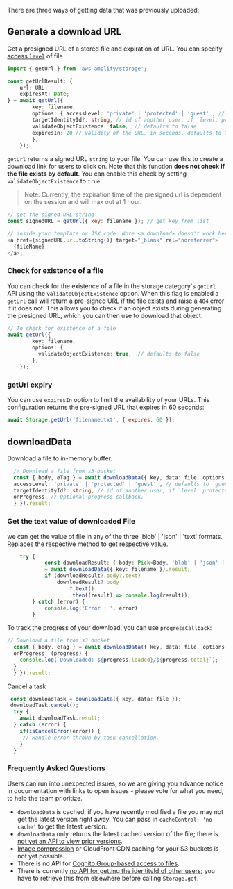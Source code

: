 There are three ways of getting data that was previously uploaded:

## Generate a download URL

Get a presigned URL of a stored file and expiration of URL. You can specify [access `level`](https://docs.amplify.aws/lib-v1/storage/configureaccess/q/platform/js) of file

```typescript
import { getUrl } from 'aws-amplify/storage';

const getUrlResult: {
	url: URL;
	expiresAt: Date;
} = await getUrl({
        key: filename,
        options: { accessLevel: 'private' | 'protected' | 'guest' , // defaults to `guest` 
        targetIdentityId?: string, // id of another user, if `level: protected`
        validateObjectExistence: false,  // defaults to false
        expiresIn: 20 // validity of the URL, in seconds. defaults to 900 (15 minutes) and maxes at 3600 (1 hour)
        },
    });
```

`getUrl` returns a signed URL `string` to your file. You can use this to create a download link for users to click on. Note that this function **does not check if the file exists by default**. You can enable this check by setting `validateObjectExistence` to `true`.

> Note: Currently, the expiration time of the presigned url is dependent on the session and will max out at 1 hour.

```js
// get the signed URL string
const signedURL = getUrl({ key: filename }); // get key from list

// inside your template or JSX code. Note <a download> doesn't work here because it is not same origin
<a href={signedURL.url.toString()} target="_blank" rel="noreferrer">
  {fileName}
</a>;
```

### Check for existence of a file

You can check for the existence of a file in the storage category's `getUrl` API using the `validateObjectExistence` option. When this flag is enabled a `getUrl` call will return a pre-signed URL if the file exists and raise a `404` error if it does not. This allows you to check if an object exists during generating the presigned URL, which you can then use to download that object.

```typescript
// To check for existence of a file
await getUrl({
        key: filename,
        options: {
          validateObjectExistence: true,  // defaults to false
        },
    });
```

### getUrl expiry

You can use `expiresIn` option to limit the availability of your URLs. This configuration returns the pre-signed URL that expires in 60 seconds:

```javascript
await Storage.getUrl('filename.txt', { expires: 60 });
```


## downloadData

Download a file to in-memory buffer.

```typescript
  // Download a file from s3 bucket
  const { body, eTag } = await downloadData({ key, data: file, options: {
  accessLevel: 'private' | 'protected' | 'guest' , // defaults to `guest` 
  targetIdentityId?: string, // id of another user, if `level: protected`
  onProgress, // Optional progress callback.
  } }).result;
 ```
### Get the text value of downloaded File
we can get  the value of file in any of the three 'blob' | 'json' | 'text' formats. Replaces the respective method to get respective value.

```typescript
	try {
			const downloadResult: { body: Pick<Body, 'blob' | 'json' | 'text'> } 
			= await downloadData({ key: filename }).result;
			if (downloadResult?.body?.text)
				downloadResult?.body
					?.text()
					.then((result) => console.log(result));
		} catch (error) {
			console.log('Error : ', error)
		}
```

To track the progress of your download, you can use `progressCallback`:

```typescript
// Download a file from s3 bucket
  const { body, eTag } = await downloadData({ key, data: file, options: {
  onProgress: (progress) {
    console.log(`Downloaded: ${progress.loaded}/${progress.total}`);
  }
  } }).result;
```
Cancel a task 

```typescript
 const downloadTask = downloadData({ key, data: file });
 downloadTask.cancel();
  try {
  	await downloadTask.result;
  } catch (error) {
  	if(isCancelError(error)) {
     // Handle error thrown by task cancellation.
  	}
  }
 ```

### Frequently Asked Questions

Users can run into unexpected issues, so we are giving you advance notice in documentation with links to open issues - please vote for what you need, to help the team prioritize.

- `downloadData` is cached; if you have recently modified a file you may not get the latest version right away. You can pass in `cacheControl: 'no-cache'` to get the latest version.
- `downloadData` only returns the latest cached version of the file; there is [not yet an API to view prior versions](https://github.com/aws-amplify/amplify-js/issues/2131).
- [Image compression](https://github.com/aws-amplify/amplify-js/issues/6081) or CloudFront CDN caching for your S3 buckets is not yet possible.
- There is no API for [Cognito Group-based access to files](https://github.com/aws-amplify/amplify-js/issues/3388).
- There is currently [no API for getting the identityId of other users](https://github.com/aws-amplify/amplify-js/issues/5177); you have to retrieve this from elsewhere before calling `Storage.get`.
